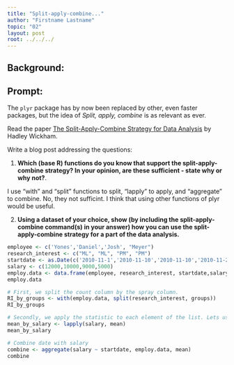 ```yaml
---
title: "Split-apply-combine..."
author: "Firstname Lastname"
topic: "02"
layout: post
root: ../../../
---
```


## Background:

## Prompt:


The `plyr` package has by now been replaced by other, even faster packages, but the idea of *Split, apply, combine* is as relevant as ever.

Read the paper [The Split-Apply-Combine Strategy for Data Analysis](https://www.jstatsoft.org/article/view/v040i01) by Hadley Wickham.


Write a blog post addressing the questions: 

1. **Which (base R) functions do you know that support the split-apply-combine strategy? In your opinion, are these sufficient - state why or why not?**. 

I use "with" and "split" functions to split, "lapply" to apply, and "aggregate" to combine. No, they not sufficint. I think that using other functions of plyr would be useful. 

2. **Using a dataset of your choice, show (by including the split-apply-combine command(s) in your answer) how you can use the split-apply-combine strategy for a part of the data analysis.**

```r
employee <- c('Yones','Daniel','Josh', "Meyer")
research_interest <- c("ML", "ML", "PM", "PM")
startdate <- as.Date(c('2010-11-1','2010-11-10','2010-11-10','2010-11-20'))
salary <- c(12000,10000,9000,5000)
employ.data <- data.frame(employee, research_interest, startdate,salary)
employ.data
```

```r
# First, we split the count column by the spray column.
RI_by_groups <- with(employ.data, split(research_interest, groups))
RI_by_groups
```

```r
# Secondly, we apply the statistic to each element of the list. Lets use the mean here.
mean_by_salary <- lapply(salary, mean)
mean_by_salary
```

```r
# Combine date with salary
combine <- aggregate(salary ~ startdate, employ.data, mean)
combine
```




